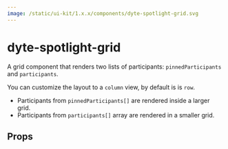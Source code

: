 ```yaml
---
image: /static/ui-kit/1.x.x/components/dyte-spotlight-grid.svg
---
```


# dyte-spotlight-grid

A grid component that renders two lists of participants: `pinnedParticipants` and `participants`.

You can customize the layout to a `column` view, by default is is `row`.

- Participants from `pinnedParticipants[]` are rendered inside a larger grid.
- Participants from `participants[]` array are rendered in a smaller grid.

## Props

<PropsTable of="dyte-spotlight-grid" />
